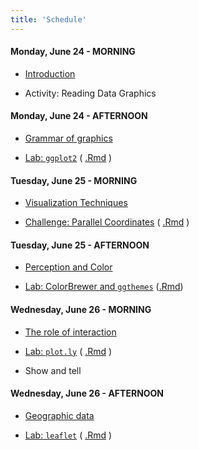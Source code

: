 ```yaml
---
title: 'Schedule'
---
```


<div class="past"></div>

<div class="row">
  <div class="col-md-4">
  
#### Monday, June 24 - MORNING

- [Introduction](lectures/01-visualization-intro.pdf)
- Activity: Reading Data Graphics

  </div>
    <div class="col-md-4">
    
#### Monday, June 24 - AFTERNOON

- [Grammar of graphics](lectures/02-ggplot2-crash-course.pdf)
- [Lab: `ggplot2`](lab-ggplot2.html) ( [.Rmd](lab-ggplot2.Rmd) )

  </div>
</div>

<div class="row">
  <div class="col-md-4">
  
#### Tuesday, June 25 - MORNING

- [Visualization Techniques](lectures/03-vis-techniques.pdf)
- [Challenge: Parallel Coordinates](demo-vis-techniques.html) ( [.Rmd](demo-vis-techniques.Rmd) )

  </div>
    <div class="col-md-4">
    
#### Tuesday, June 25 - AFTERNOON

- [Perception and Color](lectures/04-perception-color.pdf)
- [Lab: ColorBrewer and `ggthemes`](lab-colorbrewer-ggthemes.html) ([.Rmd](lab-colorbrewer-ggthemes.Rmd))

  </div>
</div>

<div class="row">
  <div class="col-md-4">
  
#### Wednesday, June 26 - MORNING

- [The role of interaction](lectures/05-interaction-and-plotly.pdf)
- [Lab: `plot.ly`](lab-plotly.html) ( [.Rmd](lab-plotly.Rmd) )
- Show and tell

  </div>
  <div class="col-md-4">
  
#### Wednesday, June 26 - AFTERNOON

- [Geographic data](lectures/06-geovis.pdf)
- [Lab: `leaflet`](lab-leaflet.html) ( [.Rmd](lab-leaflet.Rmd) )

  </div>
</div>




